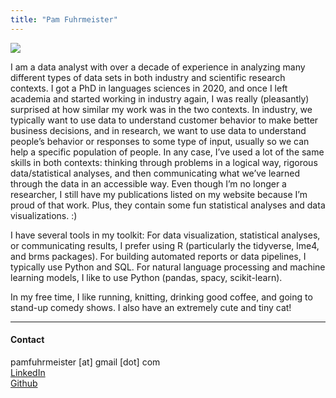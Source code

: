 ```yaml
---
title: "Pam Fuhrmeister"
---
```


![](pam_photo.png)

I am a data analyst with over a decade of experience in analyzing many different types of data sets in both industry and scientific research contexts. I got a PhD in languages sciences in 2020, and once I left academia and started working in industry again, I was really (pleasantly) surprised at how similar my work was in the two contexts. In industry, we typically want to use data to understand customer behavior to make better business decisions, and in research, we want to use data to understand people's behavior or responses to some type of input, usually so we can help a specific population of people. In any case, I've used a lot of the same skills in both contexts: thinking through problems in a logical way, rigorous data/statistical analyses, and then communicating what we've learned through the data in an accessible way. Even though I'm no longer a researcher, I still have my publications listed on my website because I'm proud of that work. Plus, they contain some fun statistical analyses and data visualizations. :)  

I have several tools in my toolkit: For data visualization, statistical analyses, or communicating results, I prefer using R (particularly the tidyverse, lme4, and brms packages). For building automated reports or data pipelines, I typically use Python and SQL. For natural language processing and machine learning models, I like to use Python (pandas, spacy, scikit-learn).  

<!-- I am a postdoc in [Prof. Dr. Audrey Bürki's lab](https://audreyburki.github.io/Website/), Cognitive Science: Language and Methods, at the University of Potsdam in Germany. My position is funded by the [Sonderforschungsbereich Limits of Variability in Language.](https://www.uni-potsdam.de/de/sfb1287/uebersicht) -->

<!-- I received my PhD in Speech, Language, and Hearing Sciences in July of 2020 from University of Connecticut in the United States. I was a member of the [Language and Brain Lab](https://myerslab.uconn.edu) under the direction of Dr. Emily Myers, who was my primary advisor. -->

<!-- Broadly, I'm interested in how we speak and how we understand other people when they speak. Everyday conversations usually feel pretty effortless, so we may not notice all the work our brains are doing to allow us to speak and comprehend what others are saying. However, speaking and listening are actually complex processes, and we still have a lot to learn about how they work. -->

<!-- I am interested in perceptual learning of second-language speech sounds and how phonetic variability in the speech signal can affect learning and memory for those sounds. My work also seeks to better understand individual differences in speech perception, perceptual learning of speech, and speech production. So far I have gone about this by testing whether language ability, cognitive skills, or individual variation in brain structure (using MRI) predict individual differences in performance on various speech tasks. -->

<!-- I am a big fan of open science, and I've made my data and analysis code for my recent projects publicly available on [my OSF page](https://osf.io/m5ezq/) and [my Github](https://github.com/pamfuhrmeister). -->

In my free time, I like running, knitting, drinking good coffee, and going to stand-up comedy shows. I also have an extremely cute and tiny cat! 

---
#### Contact

pamfuhrmeister [at] gmail [dot] com   
[LinkedIn](https://www.linkedin.com/in/pamela-fuhrmeister/)   
[Github](https://github.com/pamfuhrmeister)   
